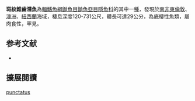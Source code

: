 {{Speciesbox
| image = Pyramodon punctatus.jpg
| image_width = 250px
| status = LC
| status_system = IUCN3.1
| genus = Pyramodon
| species = punctatus
| authority = {{le|Charles Tate Regan|Charles Tate Regan|Regan}}, 1914
| synonyms = *''Cynophidium punctatum''<br /><small>Regan, 1914</small>
}}
'''斑紋錐齒潛魚'''為[[輻鰭魚綱|輻鰭魚綱]][[鼬魚目|鼬魚目]][[鼬魚亞目|鼬魚亞目]][[隱魚科|隱魚科]]的其中一[[種|種]]，發現於[[南非|南非]][[東倫敦|東倫敦]]、[[澳洲|澳洲]]、[[紐西蘭|紐西蘭]]海域，棲息深度120-731公尺，體長可達29公分，為底棲性魚類，屬肉食性，罕見。

== 参考文献 ==
{{reflist}}
*{{FishBase_species|genus=Pyramodon|species=punctatus|year=2012|month=7}}

== 擴展閱讀 == 
{{refbegin}}
{{wikispecies-inline|Pyramodon punctatus|斑紋錐齒潛魚}}
{{refend}}
{{Taxonbar|from=Q2156095}}

[[Category:錐齒潛魚屬|punctatus]]


{{魚類小作品}}